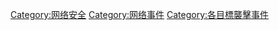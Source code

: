 {{noteTA
|G1 = IT
}}

[[Category:网络安全|Category:网络安全]]
[[Category:网络事件|Category:网络事件]]
[[Category:各目標襲擊事件|Category:各目標襲擊事件]]